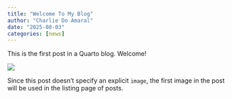 ```yaml
---
title: "Welcome To My Blog"
author: "Charlie Do Amaral"
date: "2025-08-03"
categories: [news]
---
```


This is the first post in a Quarto blog. Welcome!

![](thumbnail.jpg)

Since this post doesn't specify an explicit `image`, the first image in the post will be used in the listing page of posts.
